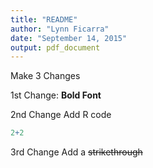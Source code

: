 ```yaml
---
title: "README"
author: "Lynn Ficarra"
date: "September 14, 2015"
output: pdf_document
---
```


Make 3 Changes

1st Change:
**Bold Font**

2nd Change
Add R code
```r
2+2
```

3rd Change
Add a ~~strikethrough~~


